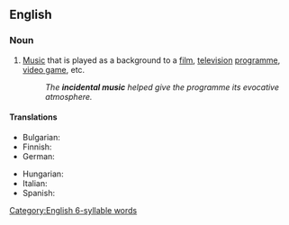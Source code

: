 {{also|incidental-music}}

==English==
{{wikipedia}}

===Noun===
{{en-noun|-}}

# {{lb|en|music}} [[music|Music]] that is played as a background to a [[film]], [[television]] [[programme]], [[video game]], etc.
#: ''The '''incidental music''' helped give the programme its evocative atmosphere.''

====Translations====
{{trans-top|music played as background}}
* Bulgarian: {{t+|bg|съпровод|m}}
* Finnish: {{t+|fi|taustamusiikki}}
* German: {{t|de|Bühnenmusik|f|lit=stage music}}
{{trans-mid}}
* Hungarian: {{t|hu|kísérőzene}}
* Italian: {{t|it|musica incidentale|f}}
* Spanish: {{t|es|música incidental|f}}
{{trans-bottom}}

[[Category:English 6-syllable words]]